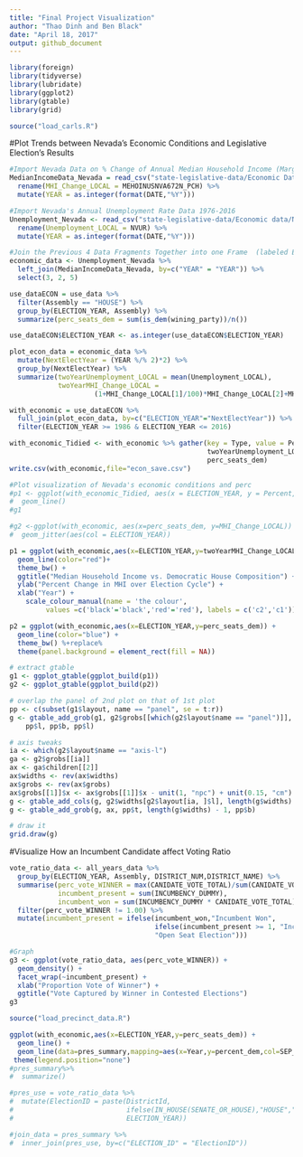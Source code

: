 ```yaml
---
title: "Final Project Visualization"
author: "Thao Dinh and Ben Black"
date: "April 18, 2017"
output: github_document
---
```


```r
library(foreign)
library(tidyverse)
library(lubridate)
library(ggplot2)
library(gtable)
library(grid)
```

```r
source("load_carls.R")
```

#Plot Trends between Nevada's Economic Conditions and Legislative Election's Results
```r
#Import Nevada Data on % Change of Annual Median Household Income (Marginal) 1984-2016
MedianIncomeData_Nevada = read_csv("state-legislative-data/Economic Data/Nevada Percent Change in Annual Real Median Househod Income Data 1984-2016.csv") %>%
  rename(MHI_Change_LOCAL = MEHOINUSNVA672N_PCH) %>%
  mutate(YEAR = as.integer(format(DATE,"%Y")))

#Import Nevada's Annual Unemployment Rate Data 1976-2016 
Unemployment_Nevada <- read_csv("state-legislative-data/Economic data/Nevada Annual Unemployment Rate 1976-2016.csv") %>% 
  rename(Unemployment_LOCAL = NVUR) %>%
  mutate(YEAR = as.integer(format(DATE,"%Y")))

#Join the Previous 4 Data Fragments Together into one Frame  (labeled Economic Data)
economic_data <- Unemployment_Nevada %>%
  left_join(MedianIncomeData_Nevada, by=c("YEAR" = "YEAR")) %>%
  select(3, 2, 5)
```

```r
use_dataECON = use_data %>%
  filter(Assembly == "HOUSE") %>%
  group_by(ELECTION_YEAR, Assembly) %>%
  summarize(perc_seats_dem = sum(is_dem(wining_party))/n())

use_dataECON$ELECTION_YEAR <- as.integer(use_dataECON$ELECTION_YEAR)

plot_econ_data = economic_data %>%
  mutate(NextElectYear = (YEAR %/% 2)*2) %>%
  group_by(NextElectYear) %>%
  summarize(twoYearUnemployment_LOCAL = mean(Unemployment_LOCAL),
            twoYearMHI_Change_LOCAL = 
                     (1+MHI_Change_LOCAL[1]/100)*MHI_Change_LOCAL[2]+MHI_Change_LOCAL[1])

with_economic = use_dataECON %>%
  full_join(plot_econ_data, by=c("ELECTION_YEAR"="NextElectYear")) %>%
  filter(ELECTION_YEAR >= 1986 & ELECTION_YEAR <= 2016)

with_economic_Tidied <- with_economic %>% gather(key = Type, value = Percent, 
                                                 twoYearUnemployment_LOCAL, twoYearMHI_Change_LOCAL, 
                                                 perc_seats_dem)
write.csv(with_economic,file="econ_save.csv")

```

```r
#Plot visualization of Nevada's economic conditions and perc
#p1 <- ggplot(with_economic_Tidied, aes(x = ELECTION_YEAR, y = Percent, col = Type)) + 
#  geom_line()
#g1

#g2 <-ggplot(with_economic, aes(x=perc_seats_dem, y=MHI_Change_LOCAL)) +
#  geom_jitter(aes(col = ELECTION_YEAR))

p1 = ggplot(with_economic,aes(x=ELECTION_YEAR,y=twoYearMHI_Change_LOCAL)) + 
  geom_line(color="red")+
  theme_bw() + 
  ggtitle("Median Household Income vs. Democratic House Composition") + 
  ylab("Percent Change in MHI over Election Cycle") + 
  xlab("Year") + 
    scale_colour_manual(name = 'the colour', 
         values =c('black'='black','red'='red'), labels = c('c2','c1'))

p2 = ggplot(with_economic,aes(x=ELECTION_YEAR,y=perc_seats_dem)) + 
  geom_line(color="blue") + 
  theme_bw() %+replace% 
  theme(panel.background = element_rect(fill = NA))

# extract gtable
g1 <- ggplot_gtable(ggplot_build(p1))
g2 <- ggplot_gtable(ggplot_build(p2))

# overlap the panel of 2nd plot on that of 1st plot
pp <- c(subset(g1$layout, name == "panel", se = t:r))
g <- gtable_add_grob(g1, g2$grobs[[which(g2$layout$name == "panel")]], pp$t, 
    pp$l, pp$b, pp$l)

# axis tweaks
ia <- which(g2$layout$name == "axis-l")
ga <- g2$grobs[[ia]]
ax <- ga$children[[2]]
ax$widths <- rev(ax$widths)
ax$grobs <- rev(ax$grobs)
ax$grobs[[1]]$x <- ax$grobs[[1]]$x - unit(1, "npc") + unit(0.15, "cm")
g <- gtable_add_cols(g, g2$widths[g2$layout[ia, ]$l], length(g$widths) - 1)
g <- gtable_add_grob(g, ax, pp$t, length(g$widths) - 1, pp$b)

# draw it
grid.draw(g)
```

#Visualize How an Incumbent Candidate affect Voting Ratio
```r
vote_ratio_data <- all_years_data %>%
  group_by(ELECTION_YEAR, Assembly, DISTRICT_NUM,DISTRICT_NAME) %>%
  summarise(perc_vote_WINNER = max(CANIDATE_VOTE_TOTAL)/sum(CANIDATE_VOTE_TOTAL),
            incumbent_present = sum(INCUMBENCY_DUMMY),
            incumbent_won = sum(INCUMBENCY_DUMMY * CANIDATE_VOTE_TOTAL) == max(CANIDATE_VOTE_TOTAL)) %>%
  filter(perc_vote_WINNER != 1.00) %>%
  mutate(incumbent_present = ifelse(incumbent_won,"Incumbent Won",
                                    ifelse(incumbent_present >= 1, "Incumbent Lost",
                                    "Open Seat Election")))

#Graph
g3 <- ggplot(vote_ratio_data, aes(perc_vote_WINNER)) +
  geom_density() +
  facet_wrap(~incumbent_present) + 
  xlab("Proportion Vote of Winner") + 
  ggtitle("Vote Captured by Winner in Contested Elections")
g3
```

```r

source("load_precinct_data.R")

```

```r

ggplot(with_economic,aes(x=ELECTION_YEAR,y=perc_seats_dem)) +
  geom_line() + 
  geom_line(data=pres_summary,mapping=aes(x=Year,y=percent_dem,col=SEP_DIST_ID)) +
 theme(legend.position="none")
#pres_summary%>%
#  summarize()

#pres_use = vote_ratio_data %>%
#  mutate(ElectionID = paste(DistrictId,
#                            ifelse(IN_HOUSE(SENATE_OR_HOUSE),"HOUSE","SENATE"),
#                            ELECTION_YEAR))

#join_data = pres_summary %>%
#  inner_join(pres_use, by=c("ELECTION_ID" = "ElectionID"))
```














